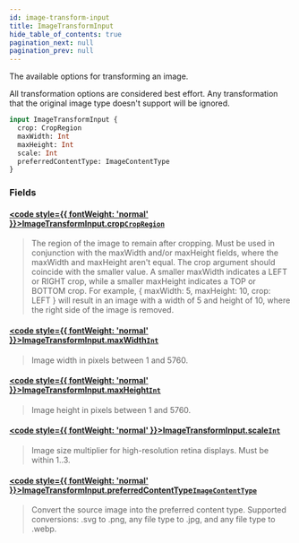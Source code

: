 ```yaml
---
id: image-transform-input
title: ImageTransformInput
hide_table_of_contents: true
pagination_next: null
pagination_prev: null
---
```








The available options for transforming an image.

All transformation options are considered best effort. Any transformation that the original image type doesn't support
will be ignored.

```graphql
input ImageTransformInput {
  crop: CropRegion
  maxWidth: Int
  maxHeight: Int
  scale: Int
  preferredContentType: ImageContentType
}
```


### Fields

#### [<code style={{ fontWeight: 'normal' }}>ImageTransformInput.<b>crop</b></code>](#)<Bullet />[`CropRegion`](/enums/crop-region) <Badge class="secondary" text="enum"/>
> The region of the image to remain after cropping.
Must be used in conjunction with the maxWidth and/or maxHeight fields, where the maxWidth and maxHeight aren't equal.
The crop argument should coincide with the smaller value. A smaller maxWidth indicates a LEFT or RIGHT crop, while
a smaller maxHeight indicates a TOP or BOTTOM crop. For example, &#x007B; maxWidth: 5, maxHeight: 10, crop: LEFT &#x007D; will
result in an image with a width of 5 and height of 10, where the right side of the image is removed.
> 

#### [<code style={{ fontWeight: 'normal' }}>ImageTransformInput.<b>maxWidth</b></code>](#)<Bullet />[`Int`](/scalars/int) <Badge class="secondary" text="scalar"/>
> Image width in pixels between 1 and 5760.
> 

#### [<code style={{ fontWeight: 'normal' }}>ImageTransformInput.<b>maxHeight</b></code>](#)<Bullet />[`Int`](/scalars/int) <Badge class="secondary" text="scalar"/>
> Image height in pixels between 1 and 5760.
> 

#### [<code style={{ fontWeight: 'normal' }}>ImageTransformInput.<b>scale</b></code>](#)<Bullet />[`Int`](/scalars/int) <Badge class="secondary" text="scalar"/>
> Image size multiplier for high-resolution retina displays. Must be within 1..3.
> 

#### [<code style={{ fontWeight: 'normal' }}>ImageTransformInput.<b>preferredContentType</b></code>](#)<Bullet />[`ImageContentType`](/enums/image-content-type) <Badge class="secondary" text="enum"/>
> Convert the source image into the preferred content type.
Supported conversions: .svg to .png, any file type to .jpg, and any file type to .webp.
> 






